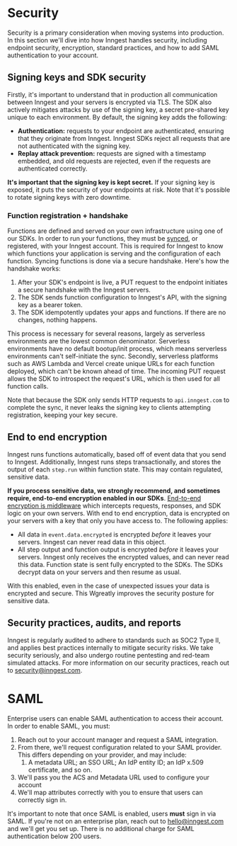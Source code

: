# Security

Security is a primary consideration when moving systems into production.  In this section we'll dive into how Inngest handles security, including endpoint security, encryption, standard practices, and how to add SAML authentication to your account.

## Signing keys and SDK security

Firstly, it's important to understand that in production all communication between Inngest and your servers is encrypted via TLS. The SDK also actively mitigates attacks by use of the signing key, a secret pre-shared key unique to each environment. By default, the signing key adds the following:
- **Authentication:** requests to your endpoint are authenticated, ensuring that they originate from Inngest. Inngest SDKs reject all requests that are not authenticated with the signing key.
- **Replay attack prevention:** requests are signed with a timestamp embedded, and old requests are rejected, even if the requests are authenticated correctly.

**It's important that the signing key is kept secret.** If your signing key is exposed, it puts the security of your endpoints at risk. Note that it's possible to rotate signing keys with zero downtime.

### Function registration + handshake

Functions are defined and served on your own infrastructure using one of our SDKs. In order to run your functions, they must be [synced](/docs/apps/cloud), or registered, with your Inngest account. This is required for Inngest to know which functions your application is serving and the configuration of each function. Syncing functions is done via a secure handshake. Here's how the handshake works:
1. After your SDK's endpoint is live, a PUT request to the endpoint initiates a secure handshake with the Inngest servers.
2. The SDK sends function configuration to Inngest's API, with the signing key as a bearer token.
3. The SDK idempotently updates your apps and functions. If there are no changes, nothing happens.

This process is necessary for several reasons, largely as serverless environments are the lowest common denominator. Serverless environments have no default bootup/init process, which means serverless environments can't self-initiate the sync. Secondly, serverless platforms such as AWS Lambda and Vercel create unique URLs for each function deployed, which can't be known ahead of time. The incoming PUT request allows the SDK to introspect the request's URL, which is then used for all function calls.

Note that because the SDK only sends HTTP requests to `api.inngest.com` to complete the sync, it never leaks the signing key to clients attempting registration, keeping your key secure.

## End to end encryption

Inngest runs functions automatically, based off of event data that you send to Inngest. Additionally, Inngest runs steps transactionally, and stores the output of each `step.run` within function state. This may contain regulated, sensitive data.

**If you process sensitive data, we** **strongly recommend, and sometimes require, end-to-end encryption enabled in our SDKs**. [End-to-end encryption is middleware](/docs/reference/middleware/examples#e2-e-encryption) which intercepts requests, responses, and SDK logic on your own servers. With end to end encryption, data is encrypted on your servers with a key that only you have access to. The following applies:
- All data in `event.data.encrypted` is encrypted _before_ it leaves your servers. Inngest can never read data in this object.
- All step output and function output is encrypted _before_ it leaves your servers. Inngest only receives the encrypted values, and can never read this data. Function state is sent fully encrypted to the SDKs. The SDKs decrypt data on your servers and then resume as usual.

With this enabled, even in the case of unexpected issues your data is encrypted and secure. This Wgreatly improves the security posture for sensitive data.

## Security practices, audits, and reports

Inngest is regularly audited to adhere to standards such as SOC2 Type II, and applies best practices internally to mitigate security risks. We take security seriously, and also undergo routine pentesting and red-team simulated attacks. For more information on our security practices, reach out to security@inngest.com.

# SAML

Enterprise users can enable SAML authentication to access their account. In order to enable SAML, you must:
1. Reach out to your account manager and request a SAML integration.
2. From there, we'll request configuration related to your SAML provider. This differs depending on your provider, and may include:
   1. A metadata URL; an SSO URL; An IdP entity ID; an IdP x.509 certificate, and so on.
3. We'll pass you the ACS and Metadata URL used to configure your account
4. We'll map attributes correctly with you to ensure that users can correctly sign in.

It's important to note that once SAML is enabled, users **must** sign in via SAML. If you're not on an enterprise plan, reach out to hello@inngest.com and we'll get you set up. There is no additional charge for SAML authentication below 200 users.
